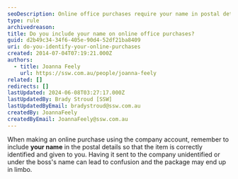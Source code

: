 ```yaml
---
seoDescription: Online office purchases require your name in postal details to ensure correct identification and delivery.
type: rule
archivedreason:
title: Do you include your name on online office purchases?
guid: d2b49c34-34f6-405e-90d4-52df21ba8409
uri: do-you-identify-your-online-purchases
created: 2014-07-04T07:19:21.000Z
authors:
  - title: Joanna Feely
    url: https://ssw.com.au/people/joanna-feely
related: []
redirects: []
lastUpdated: 2024-06-08T03:27:17.000Z
lastUpdatedBy: Brady Stroud [SSW]
lastUpdatedByEmail: bradystroud@ssw.com.au
createdBy: JoannaFeely
createdByEmail: JoannaFeely@ssw.com.au
---
```


When making an online purchase using the company account, remember to include **your name** in the postal details so that the item is correctly identified and given to you. Having it sent to the company unidentified or under the boss's name can lead to confusion and the package may end up in limbo.

